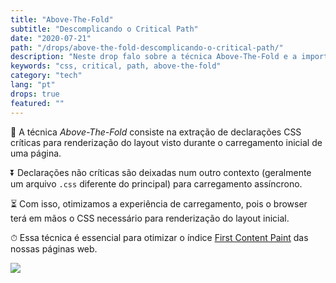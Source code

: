 ```yaml
---
title: "Above-The-Fold"
subtitle: "Descomplicando o Critical Path"
date: "2020-07-21"
path: "/drops/above-the-fold-descomplicando-o-critical-path/"
description: "Neste drop falo sobre a técnica Above-The-Fold e a importância em adotá-la para otimização do carregamento de nossas páginas web."
keywords: "css, critical, path, above-the-fold"
category: "tech"
lang: "pt"
drops: true
featured: ""
---
```



<Drop>

📁 A técnica _Above-The-Fold_ consiste na extração de declarações CSS críticas para renderização do layout visto durante o carregamento inicial de uma página.

⏬ Declarações não críticas são deixadas num outro contexto (geralmente um arquivo `.css` diferente do principal) para carregamento assíncrono.

⏳ Com isso, otimizamos a experiência de carregamento, pois o browser terá em mãos o CSS necessário para renderização do layout inicial.

⏱ Essa técnica é essencial para otimizar o índice <A href="https://web.dev/first-contentful-paint">First Content Paint</A> das nossas páginas web.

![](https://user-images.githubusercontent.com/1680157/88011717-7314ed80-caee-11ea-99c2-16caf15a715b.jpg)

</Drop>
